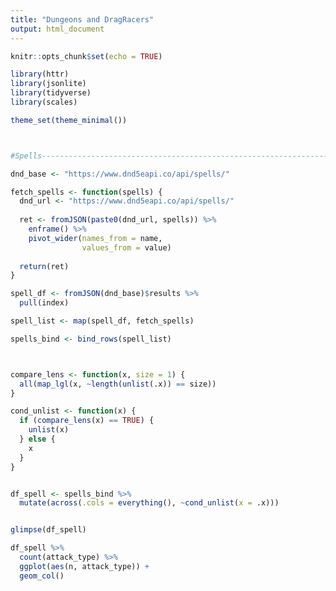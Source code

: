 ```yaml
---
title: "Dungeons and DragRacers"
output: html_document
---
```


```r
knitr::opts_chunk$set(echo = TRUE)
```

```r
library(httr)
library(jsonlite)
library(tidyverse)
library(scales)

theme_set(theme_minimal())



#Spells-------------------------------------------------------------------

dnd_base <- "https://www.dnd5eapi.co/api/spells/"

fetch_spells <- function(spells) {
  dnd_url <- "https://www.dnd5eapi.co/api/spells/"
  
  ret <- fromJSON(paste0(dnd_url, spells)) %>% 
    enframe() %>% 
    pivot_wider(names_from = name,
                values_from = value)
  
  return(ret)
}

spell_df <- fromJSON(dnd_base)$results %>% 
  pull(index)

spell_list <- map(spell_df, fetch_spells) 

spells_bind <- bind_rows(spell_list)



compare_lens <- function(x, size = 1) {
  all(map_lgl(x, ~length(unlist(.x)) == size))
}

cond_unlist <- function(x) {
  if (compare_lens(x) == TRUE) {
    unlist(x)
  } else {
    x
  }
}


df_spell <- spells_bind %>% 
  mutate(across(.cols = everything(), ~cond_unlist(x = .x)))


glimpse(df_spell)

```


```r
df_spell %>% 
  count(attack_type) %>% 
  ggplot(aes(n, attack_type)) +
  geom_col()
```

